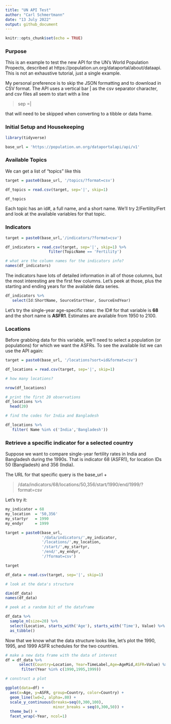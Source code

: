 ```yaml
---
title: "UN API Test"
author: "Carl Schmertmann"
date: "13 July 2022"
output: github_document
---
```


```r
knitr::opts_chunk$set(echo = TRUE)
```

### Purpose

This is an example to test the new API for the UN's World Population Propects, described at
https://population.un.org/dataportal/about/dataapi.  This is not an exhaustive tutorial, just a single example. 

My personal preference is to skip the JSON formatting and to download in CSV format. The API uses a vertical bar | as the csv separator character, and csv files all seem to start with a line

>   sep =|

that will need to be skipped when converting to a tibble or data frame.    

### Initial Setup and Housekeeping

```r

library(tidyverse)

base_url = 'https://population.un.org/dataportalapi/api/v1'
```

### Available Topics

We can get a list of "topics" like this
```r

target = paste0(base_url, '/topics/?format=csv')

df_topics = read.csv(target, sep='|', skip=1)

df_topics

```
Each topic has an id#, a full name, and a short name.  We'll try 2/Fertility/Fert and look at the available variables for that topic. 

### Indicators
```r

target = paste0(base_url,'/indicators/?format=csv')

df_indicators = read.csv(target, sep='|', skip=1) %>% 
                   filter(TopicName == 'Fertility')

# what are the column names for the indicators info?
names(df_indicators)
```

The indicators have lots of detailed information in all of those columns, but the most interesting are the first few columns. Let's peek at those, plus the starting and ending years for the available data series.

```r

df_indicators %>% 
   select(Id:ShortName, SourceStartYear, SourceEndYear)

```

Let's try the single-year age-specific rates: the ID# for that variable is **68** and the short name is **ASFR1**.  Estimates are available from 1950 to 2100. 

### Locations

Before grabbing data for this variable, we'll need to select a population (or populations) for which we want the ASFRs. To see the available list we can use the API again:

```r

target = paste0(base_url, '/locations?sort=id&format=csv')

df_locations = read.csv(target, sep='|', skip=1)

# how many locations?

nrow(df_locations)

# print the first 20 observations
df_locations %>% 
  head(20)

# find the codes for India and Bangladesh

df_locations %>% 
   filter( Name %in% c('India','Bangladesh'))

```

### Retrieve a specific indicator for a selected country

Suppose we want to compare single-year fertility rates in India and Bangladesh during the 1990s. That is indicator 68 (ASFR1), for location IDs 50 (Bangladesh) and 356 (India). 

The URL for that specific query is the base_url + 

> /data/indicators/68/locations/50,356/start/1990/end/1999/?format=csv

Let's try it:
```r

my_indicator = 68
my_location  = '50,356'
my_startyr   = 1990
my_endyr     = 1999

target = paste0(base_url,
                '/data/indicators/',my_indicator,
                '/locations/',my_location,
                '/start/',my_startyr,
                '/end/',my_endyr,
                '/?format=csv')

target

df_data = read.csv(target, sep='|', skip=1)

# look at the data's structure

dim(df_data)
names(df_data)

# peek at a random bit of the dataframe

df_data %>% 
  sample_n(size=20) %>% 
  select(Location, starts_with('Age'), starts_with('Time'), Value) %>% 
  as_tibble()


```
Now that we know what the data structure looks like, let's plot the 1990, 1995, and 1999 ASFR schedules for the two countries.

```r

# make a new data frame with the data of interest
df = df_data %>% 
      select(Country=Location, Year=TimeLabel,Age=AgeMid,ASFR=Value) %>% 
       filter(Year %in% c(1990,1995,1999))

# construct a plot

ggplot(data=df) +
  aes(x=Age, y=ASFR, group=Country, color=Country) +
  geom_line(lwd=2, alpha=.80) +
  scale_y_continuous(breaks=seq(0,300,100),
                     minor_breaks = seq(0,300,50)) +
  theme_bw() +
  facet_wrap(~Year, ncol=1)

```

